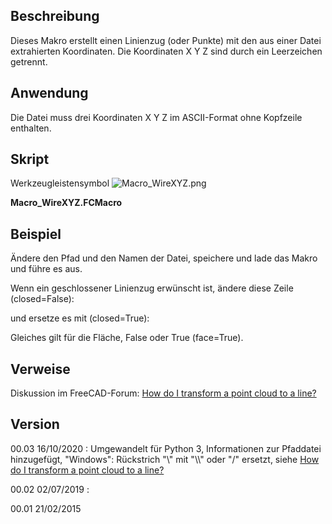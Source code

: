 <languages/>

{{Macro/de
|Name=WireXYZ
|Icon=Macro_WireXYZ.png
|Description=Dieses Makro erstellt einen Linienzug (oder Punkte) mit den aus einer Datei extrahierten Koordinaten. Die Koordinaten X Y Z sind durch ein Leerzeichen getrennt.<br/>
{{ColoredText|(Befehlszeile, füge dieses vollständige Makro in die Python-Konsole ein)}}.
|Author=Mario52
|Version=0.3
|Date=2020-10-16
|FCVersion=Alle
|Download=[https://wiki.freecad.org/images/0/0a/Macro_WireXYZ.png Werkzeugleisten-Symbol]
|SeeAlso=[[Macro_Dxf_To_Shape|Macro_Dxf_To_Shape]]
}}

<span id="Description"></span>
==Beschreibung==

Dieses Makro erstellt einen Linienzug (oder Punkte) mit den aus einer Datei extrahierten Koordinaten. Die Koordinaten X Y Z sind durch ein Leerzeichen getrennt. 

<span id="Usage"></span>
==Anwendung==

Die Datei muss drei Koordinaten X Y Z im ASCII-Format ohne Kopfzeile enthalten.

<span id="Script"></span>
==Skript==

Werkzeugleistensymbol [[Image:Macro_WireXYZ.png]]


'''Macro_WireXYZ.FCMacro'''

{{MacroCode|code=
# -*- coding: utf-8 -*-
from __future__ import unicode_literals
# created a wire with coordinate x y z separated (in the file without coma)
__title__= "Macro_WireXYZ"
__author__= "Mario52"
__date__= "2020/10/16"
__version__= "00.03"
##
#EX:
#0 0 0
#10 10 10
#15 20 25
#. . . .

from FreeCAD import Base
import Draft, Part

## path for Windows    : C:\yourPath\cloud.asc (create one error in Python (cause, the "\" is a command syntax in Python)
## replace "\" by "/"  result : C:/yourPath/cloud.asc 
## or replace the "\" by "\\" result : C:\\yourPath\\cloud.asc 

fichier = "C:\\yourPath\\cloud.asc"                          # path and name of file.txt

file = open(fichier, "r")                                  # open the file read
wire = []
X=Y=Z = 0.0

for ligne in file:
    coordinates = ligne.split()
    try:                                                        # for format PCD ignore the header
        X,Y,Z = coordinates                                     # separate the coordinates
#        Draft.makePoint(float(X),float(Y),float(Z))            # create points (uncomment for use)
        print(X," ",Y," ",Z)
        wire.append(FreeCAD.Vector(float(X),float(Y),float(Z))) # append the coordinates
    except Exception:
        None
file.close()
Draft.makeWire(wire,closed=False,face=False,support=None)   # create the wire open
#Draft.makeWire(wire,closed=True,face=False,support=None)   # create the wire closed (uncomment for use)

#Draft.makeBSpline(wire,closed=False,face=False,support=None)# create the BSpline open (uncomment for use)
#Draft.makeBSpline(wire,closed=True,face=False,support=None)# create the BSpline open (uncomment for use)

App.ActiveDocument.recompute()

}}


<span id="Example"></span>
==Beispiel==

{{Code|code=
0 240.42686 0

20 243.83054 0

40 247.33677 0

60 250.94702 0

80 254.66283 0

100 258.48575 0

...
}}
Ändere den Pfad und den Namen der Datei, speichere und lade das Makro und führe es aus.

{{Code|code=
fichier = "C:\yourPath\cloud.asc"                          # path and name of file.txt

## path for Windows    : C:\yourPath\cloud.asc (create one error in Python (cause, the "\" is a command syntax in Python)
## replace "\" by "/"  result : C:/yourPath/cloud.asc 
## or replace the "\" by "\\" result : C:\\yourPath\\cloud.asc 

}}

Wenn ein geschlossener Linienzug erwünscht ist, ändere diese Zeile (closed=False):

{{Code|code=
Draft.makeWire(wire,closed=False,face=False,support=None)   # create the wire open
}}


und ersetze es mit (closed=True):

{{Code|code=
Draft.makeWire(wire,closed=True,face=False,support=None)   # create the wire closed
}}

Gleiches gilt für die Fläche, False oder True (face=True).

<span id="Links"></span>
==Verweise==

Diskussion im FreeCAD-Forum: [https://forum.freecad.org/viewtopic.php?f=3&t=7828 How do I transform a point cloud to a line?]

==Version==

00.03 16/10/2020 : Umgewandelt für Python 3, Informationen zur Pfaddatei hinzugefügt, "Windows": Rückstrich "\" mit "\\" oder "/" ersetzt, siehe  [https://forum.freecad.org/viewtopic.php?f=3&t=7828 How do I transform a point cloud to a line?]

00.02 02/07/2019 : 

00.01 21/02/2015